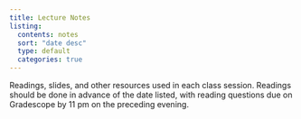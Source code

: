 ```yaml
---
title: Lecture Notes
listing:
  contents: notes
  sort: "date desc"
  type: default
  categories: true
---
```


Readings, slides, and other resources used in each class session. Readings should be done in advance of the date listed, with reading questions due on Gradescope by 11 pm on the preceding evening.

